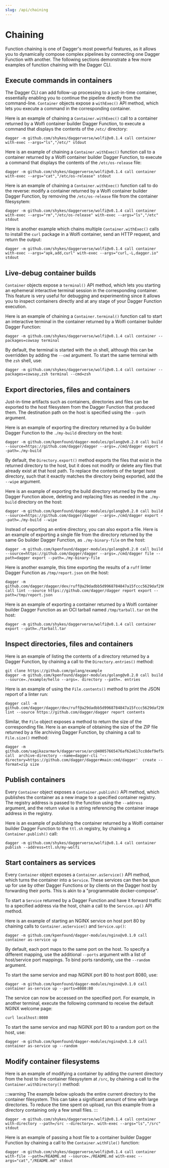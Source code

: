 ```yaml
---
slug: /api/chaining
---
```


# Chaining

Function chaining is one of Dagger's most powerful features, as it allows you to dynamically compose complex pipelines by connecting one Dagger Function with another. The following sections demonstrate a few more examples of function chaining with the Dagger CLI.

## Execute commands in containers

The Dagger CLI can add follow-up processing to a just-in-time container, essentially enabling you to continue the pipeline directly from the command-line. `Container` objects expose a `withExec()` API method, which lets you execute a command in the corresponding container.

Here is an example of chaining a `Container.withExec()` call to a container returned by a Wolfi container builder Dagger Function, to execute a command that displays the contents of the `/etc/` directory:

```shell
dagger -m github.com/shykes/daggerverse/wolfi@v0.1.4 call container with-exec --args="ls","/etc/" stdout
```

Here is an example of chaining a `Container.withExec()` function call to a container returned by a Wolfi container builder Dagger Function, to execute a command that displays the contents of the `/etc/os-release` file:

```shell
dagger -m github.com/shykes/daggerverse/wolfi@v0.1.4 call container with-exec --args="cat","/etc/os-release" stdout
```

Here is an example of chaining a `Container.withExec()` function call to do the reverse: modify a container returned by a Wolfi container builder Dagger Function, by removing the `/etc/os-release` file from the container filesysytem:

```shell
dagger -m github.com/shykes/daggerverse/wolfi@v0.1.4 call container with-exec --args="rm","/etc/os-release" with-exec --args="ls","/etc" stdout
```

Here is another example which chains multiple `Container.withExec()` calls to install the `curl` package in a Wolfi container, send an HTTP request, and return the output:

```shell
dagger -m github.com/shykes/daggerverse/wolfi@v0.1.4 call container with-exec --args="apk,add,curl" with-exec --args="curl,-L,dagger.io" stdout
```

## Live-debug container builds

`Container` objects expose a `terminal()` API method, which lets you starting an ephemeral interactive terminal session in the corresponding container. This feature is very useful for debugging and experimenting since it allows you to inspect containers directly and at any stage of your Dagger Function execution.

Here is an example of chaining a `Container.terminal()` function call to start an interactive terminal in the container returned by a Wolfi container builder Dagger Function:

```shell
dagger -m github.com/shykes/daggerverse/wolfi@v0.1.4 call container --packages=cowsay terminal
```

By default, the terminal is started with the `sh` shell, although this can be overridden by adding the `--cmd` argument. To start the same terminal with the `zsh` shell, use:

```shell
dagger -m github.com/shykes/daggerverse/wolfi@v0.1.4 call container --packages=cowsay,zsh terminal --cmd=zsh
```

## Export directories, files and containers

Just-in-time artifacts such as containers, directories and files can be exported to the host filesystem from the Dagger Function that produced them. The destination path on the host is specified using the `--path` argument.

Here is an example of exporting the directory returned by a Go builder Dagger Function to the `./my-build` directory on the host:

```shell
dagger -m github.com/kpenfound/dagger-modules/golang@v0.2.0 call build --source=https://github.com/dagger/dagger --args=./cmd/dagger export --path=./my-build
```

By default, the `Directory.export()` method exports the files that exist in the returned directory to the host, but it does not modify or delete any files that already exist at that host path. To replace the contents of the target host directory, such that it exactly matches the directory being exported, add the `--wipe` argument.

Here is an example of exporting the build directory returned by the same Dagger Function above, deleting and replacing files as needed in the `./my-build` directory on the host:

```shell
dagger -m github.com/kpenfound/dagger-modules/golang@v0.2.0 call build --source=https://github.com/dagger/dagger --args=./cmd/dagger export --path=./my-build --wipe
```

Instead of exporting an entire directory, you can also export a file. Here is an example of exporting a single file from the directory returned by the same Go builder Dagger Function, as `./my-binary-file` on the host:

```shell
dagger -m github.com/kpenfound/dagger-modules/golang@v0.2.0 call build --source=https://github.com/dagger/dagger --args=./cmd/dagger file --path=dagger export --path=./my-binary-file
```

Here is another example, this time exporting the results of a `ruff` linter Dagger Function as `/tmp/report.json` on the host:

```shell
dagger -m github.com/dagger/dagger/dev/ruff@a29dadbb5d9968784847a15fccc5629daf2985ae call lint --source https://github.com/dagger/dagger report export --path=/tmp/report.json
```

Here is an example of exporting a container returned by a Wolfi container builder Dagger Function as an OCI tarball named `/tmp/tarball.tar` on the host:

```shell
dagger -m github.com/shykes/daggerverse/wolfi@v0.1.4 call container export --path=./tarball.tar
```

## Inspect directories, files and containers

Here is an example of listing the contents of a directory returned by a Dagger Function, by chaining a call to the `Directory.entries()` method:

```shell
git clone https://github.com/golang/example
dagger -m github.com/kpenfound/dagger-modules/golang@v0.2.0 call build --source=./example/hello --args=. directory --path=. entries
```

Here is an example of using the `File.contents()` method to print the JSON report of a linter run:

```shell
dagger call -m github.com/dagger/dagger/dev/ruff@a29dadbb5d9968784847a15fccc5629daf2985ae lint --source https://github.com/dagger/dagger report contents
```

Similar, the `File` object exposes a method to return the size of the corresponding file. Here is an example of obtaining the size of the ZIP file returned by a file archiving Dagger Function, by chaining a call to `File.size()` method:

```shell
dagger -m github.com/sagikazarmark/daggerverse/arc@40057665476af62e617cc8def9ef5a87735264a9 call  archive-directory --name=dagger-cli '--directory=https://github.com/dagger/dagger#main:cmd/dagger'  create --format=zip size
```

## Publish containers

Every `Container` object exposes a `Container.publish()` API method, which publishes the container as a new image to a specified container registry. The registry address is passed to the function using the `--address` argument, and the return value is a string referencing the container image address in the registry.

Here is an example of publishing the container returned by a Wolfi container builder Dagger Function to the `ttl.sh` registry, by chaining a `Container.publish()` call:

```shell
dagger -m github.com/shykes/daggerverse/wolfi@v0.1.4 call container publish --address=ttl.sh/my-wolfi
```

## Start containers as services

Every `Container` object exposes a `Container.asService()` API method, which turns the container into a `Service`. These services can then be spun up for use by other Dagger Functions or by clients on the Dagger host by forwarding their ports. This is akin to a "programmable docker-compose".

To start a `Service` returned by a Dagger Function and have it forward traffic to a specified address via the host, chain a call to the `Service.up()` API method.

Here is an example of starting an NGINX service on host port 80 by chaining calls to `Container.asService()` and `Service.up()`:

```shell
dagger -m github.com/kpenfound/dagger-modules/nginx@v0.1.0 call container as-service up
```

By default, each port maps to the same port on the host. To specify a different mapping, use the additional `--ports` argument with a list of host/service port mappings. To bind ports randomly, use the `--random` argument.

To start the same service and map NGINX port 80 to host port 8080, use:

```shell
dagger -m github.com/kpenfound/dagger-modules/nginx@v0.1.0 call container as-service up --ports=8080:80
```

The service can now be accessed on the specified port. For example, in another terminal, execute the following command to receive the default NGINX welcome page:

```shell
curl localhost:8080
```

To start the same service and map NGINX port 80 to a random port on the host, use:

```shell
dagger -m github.com/kpenfound/dagger-modules/nginx@v0.1.0 call container as-service up --random
```

## Modify container filesystems

Here is an example of modifying a container by adding the current directory from the host to the container filesysytem at `/src`, by chaining a call to the `Container.withDirectory()` method:

:::warning
The example below uploads the entire current directory to the container filesystem. This can take a significant amount of time with large directories. To reduce the time spent on upload, run this example from a directory containing only a few small files.
:::

```shell
dagger -m github.com/shykes/daggerverse/wolfi@v0.1.4 call container with-directory --path=/src --directory=. with-exec --args="ls","/src" stdout
```

Here is an example of passing a host file to a container builder Dagger Function by chaining a call to the `Container.withFile()` function:

```shell
dagger -m github.com/shykes/daggerverse/wolfi@v0.1.4 call container with-file --path=/README.md --source=./README.md with-exec --args="cat","/README.md" stdout
```
